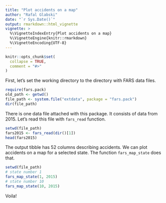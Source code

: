 ```yaml
---
title: "Plot accidents on a map"
author: "Rafal Glabski"
date: "`r Sys.Date()`"
output: rmarkdown::html_vignette
vignette: >
  %\VignetteIndexEntry{Plot accidents on a map}
  %\VignetteEngine{knitr::rmarkdown}
  %\VignetteEncoding{UTF-8}
---
```


```r
knitr::opts_chunk$set(
  collapse = TRUE,
  comment = "#>"
)
```

First, let's set the working directory to the directory with FARS data files. 

```r
require(fars.pack)
old_path <- getwd()
file_path <- system.file("extdata", package = "fars.pack")
dir(file_path)
```

There is one data file attached with this package. It consists of data from 2015. Let's read this file with `fars_read` function.

```r
setwd(file_path)
fars2015 <- fars_read(dir()[1])
head(fars2015)
```

The output tibble has 52 columns describing accidents. We can plot accidents on a map for a selected state. The function `fars_map_state` does that.

```r
setwd(file_path)
# state number 1
fars_map_state(1, 2015)
# state number 10
fars_map_state(10, 2015)
```

Voila!
